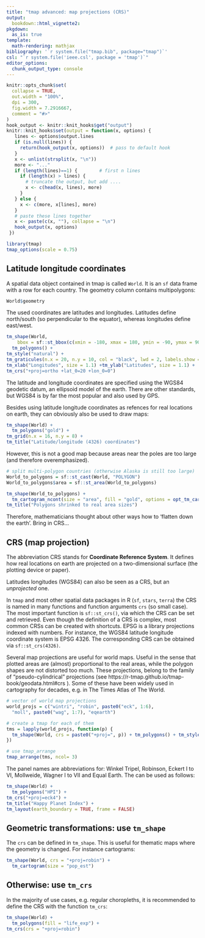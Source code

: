 ```yaml
---
title: "tmap advanced: map projections (CRS)"
output: 
  bookdown::html_vignette2:
pkgdown:
  as_is: true
template:
  math-rendering: mathjax
bibliography: '`r system.file("tmap.bib", package="tmap")`'
csl: "`r system.file('ieee.csl', package = 'tmap')`"
editor_options: 
  chunk_output_type: console
---
```


```r
knitr::opts_chunk$set(
  collapse = TRUE,
  out.width = "100%",
  dpi = 300,
  fig.width = 7.2916667,
  comment = "#>"
)
hook_output <- knitr::knit_hooks$get("output")
knitr::knit_hooks$set(output = function(x, options) {
   lines <- options$output.lines
   if (is.null(lines)) {
     return(hook_output(x, options))  # pass to default hook
   }
   x <- unlist(strsplit(x, "\n"))
   more <- "..."
   if (length(lines)==1) {        # first n lines
     if (length(x) > lines) {
       # truncate the output, but add ....
       x <- c(head(x, lines), more)
     }
   } else {
     x <- c(more, x[lines], more)
   }
   # paste these lines together
   x <- paste(c(x, ""), collapse = "\n")
   hook_output(x, options)
 })

```


```r
library(tmap)
tmap_options(scale = 0.75)
```



## Latitude longitude coordinates

A spatial data object contained in tmap is called `World`. It is an `sf` data frame with a row for each country. The geometry column contains multipolygons:


```r
World$geometry
```

The used coordinates are latitudes and longitudes. Latitudes define north/south (so perpendicular to the equator), whereas longitudes define east/west.

```r
tm_shape(World, 
    bbox = sf::st_bbox(c(xmin = -180, xmax = 180, ymin = -90, ymax = 90), crs = 4326)) +
  tm_polygons() +
tm_style("natural") + 
tm_graticules(n.x = 20, n.y = 10, col = "black", lwd = 2, labels.show = FALSE) +
tm_xlab("Longitudes", size = 1.1) +tm_ylab("Latitudes", size = 1.1) +
tm_crs("+proj=ortho +lat_0=20 +lon_0=0")
```


The latitude and longitude coordinates are specified using the WGS84 geodetic datum, an ellipsoid model of the earth. There are other standards, but WGS84 is by far the most popular and also used by GPS.

Besides using latitude longitude coordinates as refences for real locations on earth, they can obviously also be used to draw maps:

```r
tm_shape(World) +
  tm_polygons("gold") +
tm_grid(n.x = 16, n.y = 8) +
tm_title("Latitude/longitude (4326) coordinates")
```



However, this is not a good map because areas near the poles are too large (and therefore overemphasized).

```r
# split multi-polygon countries (otherwise Alaska is still too large)
World_to_polygons = sf::st_cast(World, "POLYGON")
World_to_polygons$area = sf::st_area(World_to_polygons)

tm_shape(World_to_polygons) +
  tm_cartogram_ncont(size = "area", fill = "gold", options = opt_tm_cartogram_ncont(expansion = 0.4)) +
tm_title("Polygons shrinked to real area sizes")
```


Therefore, mathematicians thought about other ways how to 'flatten down the earth'. Bring in CRS... 



## CRS (map projection)

The abbreviation CRS stands for **Coordinate Reference System**. It defines how real locations on earth are projected on a two-dimensional surface (the plotting device or paper).

Latitudes longitudes (WGS84) can also be seen as a CRS, but an *unprojected* one.

In `tmap` and most other spatial data packages in R (`sf`, `stars`, `terra`) the CRS is named in many functions and function arguments `crs` (so small case). The most important function is `sf::st_crs()`, via which the CRS can be set and retrieved. Even though the definition of a CRS is complex, most common CRSs can be created with shortcuts. EPSG is a library projections indexed with numbers. For instance, the WGS84 latitude longitude coordinate system is EPSG 4326. The corresponding CRS can be obtained via `sf::st_crs(4326)`.

Several map projections are useful for world maps. Useful in the sense that plotted areas are (almost) proportional to the real areas, while the polygon shapes are not distorted too much. These projections, belong to the family of "pseudo-cylindrical" projections (see https://r-tmap.github.io/tmap-book/geodata.html#crs
). Some of these have been widely used in cartography for decades, e.g. in The Times Atlas of The World.



```r
# vector of world map projections
world_projs = c("wintri", "robin", paste0("eck", 1:6), 
  "moll", paste0("wag", 1:7), "eqearth")

# create a tmap for each of them
tms = lapply(world_projs, function(p) {
  tm_shape(World, crs = paste0("+proj=", p)) + tm_polygons() + tm_style("natural") + tm_layout(panel.labels = p)
})

# use tmap_arrange
tmap_arrange(tms, ncol= 3)
```

The panel names are abbreviations for: Winkel Tripel, Robinson, Eckert I to VI, Mollweide, Wagner I to VII and Equal Earth.
The can be used as follows:

```r
tm_shape(World) +
  tm_polygons("HPI") +
tm_crs("+proj=eck4") +
tm_title("Happy Planet Index") +
tm_layout(earth_boundary = TRUE, frame = FALSE)
```



## Geometric transformations: use `tm_shape`

The `crs` can be defined in `tm_shape`. This is useful for thematic maps where the geometry is changed. For instance cartograms:

```r
tm_shape(World, crs = "+proj=robin") +
  tm_cartogram(size = "pop_est")
```

## Otherwise: use `tm_crs`

In the majority of use cases, e.g. regular choropleths, it is recommended to define the CRS with the function `tm_crs`:

```r
tm_shape(World) +
  tm_polygons(fill = "life_exp") +
tm_crs(crs = "+proj=robin")
```
